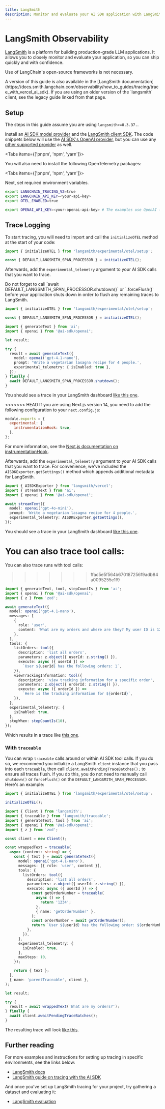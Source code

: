 ```yaml
---
title: LangSmith
description: Monitor and evaluate your AI SDK application with LangSmith
---
```


# LangSmith Observability

[LangSmith](https://docs.smith.langchain.com) is a platform for building production-grade LLM applications.
It allows you to closely monitor and evaluate your application, so you can ship quickly and with confidence.

Use of LangChain's open-source frameworks is not necessary.

<Note>
  A version of this guide is also available in the [LangSmith
  documentation](https://docs.smith.langchain.com/observability/how_to_guides/tracing/trace_with_vercel_ai_sdk).
  If you are using an older version of the `langsmith` client, see the legacy
  guide linked from that page.
</Note>

## Setup

<Note>The steps in this guide assume you are using `langsmith>=0.3.37.`.</Note>

Install an [AI SDK model provider](/providers/ai-sdk-providers) and the [LangSmith client SDK](https://npmjs.com/package/langsmith).
The code snippets below will use the [AI SDK's OpenAI provider](/providers/ai-sdk-providers/openai), but you can use any [other supported provider](/providers/ai-sdk-providers/) as well.

<Tabs items={['pnpm', 'npm', 'yarn']}>
  <Tab>
    <Snippet text="pnpm add @ai-sdk/openai langsmith" dark />
  </Tab>
  <Tab>
    <Snippet text="npm install @ai-sdk/openai langsmith" dark />
  </Tab>
  <Tab>
    <Snippet text="yarn add @ai-sdk/openai langsmith" dark />
  </Tab>
</Tabs>

You will also need to install the following OpenTelemetry packages:

<Tabs items={['pnpm', 'npm', 'yarn']}>
  <Tab>
    <Snippet
      text="pnpm add @opentelemetry/sdk-trace-base @opentelemetry/exporter-trace-otlp-proto @opentelemetry/context-async-hooks"
      dark
    />
  </Tab>
  <Tab>
    <Snippet
      text="npm install @opentelemetry/sdk-trace-base @opentelemetry/exporter-trace-otlp-proto @opentelemetry/context-async-hooks"
      dark
    />
  </Tab>
  <Tab>
    <Snippet
      text="yarn add @opentelemetry/sdk-trace-base @opentelemetry/exporter-trace-otlp-proto @opentelemetry/context-async-hooks"
      dark
    />
  </Tab>
</Tabs>

Next, set required environment variables.

```bash
export LANGCHAIN_TRACING_V2=true
export LANGCHAIN_API_KEY=<your-api-key>
export OTEL_ENABLED=true

export OPENAI_API_KEY=<your-openai-api-key> # The examples use OpenAI (replace with your selected provider)
```

## Trace Logging

To start tracing, you will need to import and call the `initializeOTEL` method at the start of your code:

```ts
import { initializeOTEL } from 'langsmith/experimental/otel/setup';

const { DEFAULT_LANGSMITH_SPAN_PROCESSOR } = initializeOTEL();
```

Afterwards, add the `experimental_telemetry` argument to your AI SDK calls that you want to trace.

<Note>
  Do not forget to call `await DEFAULT_LANGSMITH_SPAN_PROCESSOR.shutdown()` or
  `.forceFlush()` before your application shuts down in order to flush any
  remaining traces to LangSmith.
</Note>

```ts highlight="14"
import { initializeOTEL } from 'langsmith/experimental/otel/setup';

const { DEFAULT_LANGSMITH_SPAN_PROCESSOR } = initializeOTEL();

import { generateText } from 'ai';
import { openai } from '@ai-sdk/openai';

let result;

try {
  result = await generateText({
    model: openai('gpt-4.1-nano'),
    prompt: 'Write a vegetarian lasagna recipe for 4 people.',
    experimental_telemetry: { isEnabled: true },
  });
} finally {
  await DEFAULT_LANGSMITH_SPAN_PROCESSOR.shutdown();
}
```

You should see a trace in your LangSmith dashboard [like this one](https://smith.langchain.com/public/21d33490-d522-4928-a944-a09e988d539c/r).

<<<<<<< HEAD
If you are using Next.js version 14, you need to add the following configuration to your `next.config.js`:

```js
module.exports = {
  experimental: {
    instrumentationHook: true,
  },
};
```

For more information, see the [Next.js documentation on instrumentationHook](https://nextjs.org/docs/14/pages/api-reference/next-config-js/instrumentationHook).

Afterwards, add the `experimental_telemetry` argument to your AI SDK calls that you want to trace. For convenience, we've included the `AISDKExporter.getSettings()` method which appends additional metadata for LangSmith.

```ts highlight="8"
import { AISDKExporter } from 'langsmith/vercel';
import { streamText } from 'ai';
import { openai } from '@ai-sdk/openai';

await streamText({
  model: openai('gpt-4o-mini'),
  prompt: 'Write a vegetarian lasagna recipe for 4 people.',
  experimental_telemetry: AISDKExporter.getSettings(),
});
```

You should see a trace in your LangSmith dashboard [like this one](https://smith.langchain.com/public/a9d9521a-4f97-4843-b1e2-b87c3a125503/r).

You can also trace tool calls:
=======
You can also trace runs with tool calls:
>>>>>>> ffac5e5f564b670187256f9adb84a0095255e1f9

```ts
import { generateText, tool, stepCountIs } from 'ai';
import { openai } from '@ai-sdk/openai';
import { z } from 'zod';

await generateText({
  model: openai('gpt-4.1-nano'),
  messages: [
    {
      role: 'user',
      content: 'What are my orders and where are they? My user ID is 123',
    },
  ],
  tools: {
    listOrders: tool({
      description: 'list all orders',
      parameters: z.object({ userId: z.string() }),
      execute: async ({ userId }) =>
        `User ${userId} has the following orders: 1`,
    }),
    viewTrackingInformation: tool({
      description: 'view tracking information for a specific order',
      parameters: z.object({ orderId: z.string() }),
      execute: async ({ orderId }) =>
        `Here is the tracking information for ${orderId}`,
    }),
  },
  experimental_telemetry: {
    isEnabled: true,
  },
  stopWhen: stepCountIs(10),
});
```

Which results in a trace like [this one](https://smith.langchain.com/public/e6122734-2762-4ae0-986b-0cbe4d68692f/r).

### With `traceable`

You can wrap `traceable` calls around or within AI SDK tool calls. If you do so, we recommend you initialize a LangSmith `client` instance
that you pass into each `traceable`, then call `client.awaitPendingTraceBatches();` to ensure all traces flush. If you do this, you do not need
to manually call `shutdown()` or `forceFlush()` on the `DEFAULT_LANGSMITH_SPAN_PROCESSOR`. Here's an example:

```ts highlight="40"
import { initializeOTEL } from 'langsmith/experimental/otel/setup';

initializeOTEL();

import { Client } from 'langsmith';
import { traceable } from 'langsmith/traceable';
import { generateText, tool } from 'ai';
import { openai } from '@ai-sdk/openai';
import { z } from 'zod';

const client = new Client();

const wrappedText = traceable(
  async (content: string) => {
    const { text } = await generateText({
      model: openai('gpt-4.1-nano'),
      messages: [{ role: 'user', content }],
      tools: {
        listOrders: tool({
          description: 'list all orders',
          parameters: z.object({ userId: z.string() }),
          execute: async ({ userId }) => {
            const getOrderNumber = traceable(
              async () => {
                return '1234';
              },
              { name: 'getOrderNumber' },
            );
            const orderNumber = await getOrderNumber();
            return `User ${userId} has the following order: ${orderNumber}`;
          },
        }),
      },
      experimental_telemetry: {
        isEnabled: true,
      },
      maxSteps: 10,
    });

    return { text };
  },
  { name: 'parentTraceable', client },
);

let result;

try {
  result = await wrappedText('What are my orders?');
} finally {
  await client.awaitPendingTraceBatches();
}
```

The resulting trace will look [like this](https://smith.langchain.com/public/296a0134-f3d4-4e54-afc7-b18f2c190911/r).

## Further reading

For more examples and instructions for setting up tracing in specific environments, see the links below:

- [LangSmith docs](https://docs.smith.langchain.com)
- [LangSmith guide on tracing with the AI SDK](https://docs.smith.langchain.com/observability/how_to_guides/tracing/trace_with_vercel_ai_sdk)

And once you've set up LangSmith tracing for your project, try gathering a dataset and evaluating it:

- [LangSmith evaluation](https://docs.smith.langchain.com/evaluation)
